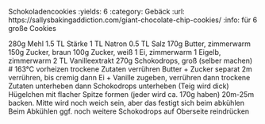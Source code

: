 Schokoladencookies
:yields: 6
:category: Gebäck
:url: https://sallysbakingaddiction.com/giant-chocolate-chip-cookies/
:info: für 6 große Cookies

280g Mehl
1.5 TL Stärke
1 TL Natron
0.5 TL Salz
170g Butter, zimmerwarm
150g Zucker, braun
100g Zucker, weiß
1 Ei, zimmerwarm
1 Eigelb, zimmerwarm
2 TL Vanilleextrakt
270g Schokodrops, groß (selber machen)
# 163°C vorheizen
  trockene Zutaten verrühren
  Butter + Zucker separat 2m verrühren, bis cremig
  dann Ei + Vanille zugeben, verrühren
  dann trockene Zutaten unterheben
  dann Schokodrops unterheben (Teig wird dick)
  Hügelchen mit flacher Spitze formen  (jeder wird ca. 170g haben)
  20m-25m backen. Mitte wird noch weich sein, aber das festigt sich beim abkühlen
  Beim Abkühlen ggf. noch weitere Schokodrops auf Oberseite reindrücken

